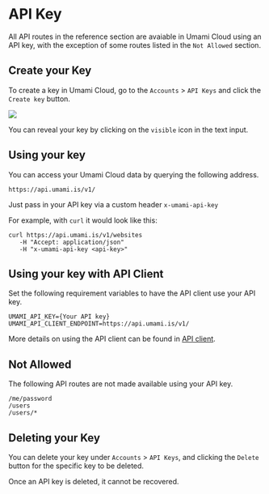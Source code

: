 # API Key

All API routes in the reference section are avaiable in Umami Cloud using an API key, with the exception of some routes listed in the `Not Allowed` section.

## Create your Key

To create a key in Umami Cloud, go to the `Accounts` > `API Keys` and click the `Create key` button.

<img src="/images/v2/create-api-key.png" />

You can reveal your key by clicking on the `visible` icon in the text input.

## Using your key

You can access your Umami Cloud data by querying the following address.

`https://api.umami.is/v1/`

Just pass in your API key via a custom header `x-umami-api-key`

For example, with `curl` it would look like this:

```shell
curl https://api.umami.is/v1/websites
   -H "Accept: application/json"
   -H "x-umami-api-key <api-key>"
```

## Using your key with API Client

Set the following requirement variables to have the API client use your API key.

```
UMAMI_API_KEY={Your API key}
UMAMI_API_CLIENT_ENDPOINT=https://api.umami.is/v1/
```

More details on using the API client can be found in [API client](/docs/api-client).

## Not Allowed

The following API routes are not made available using your API key.

```
/me/password
/users
/users/*
```

## Deleting your Key

You can delete your key under `Accounts` > `API Keys`, and clicking the `Delete` button for the specific key to be deleted.

Once an API key is deleted, it cannot be recovered.

